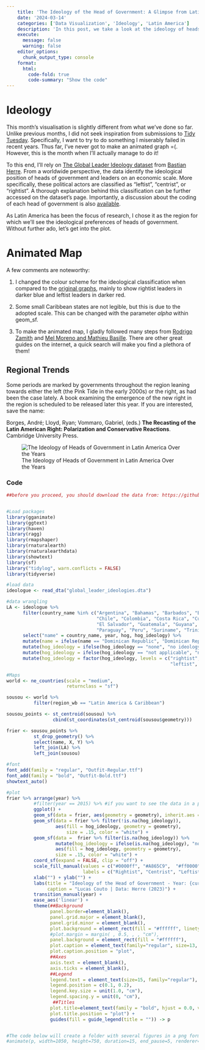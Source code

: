 ```yaml
---
    title: 'The Ideology of the Head of Government: A Glimpse from Latin America'
    date: '2024-03-14'
    categories: ['Data Visualization', 'Ideology', 'Latin America']
    description: 'In this post, we take a look at the ideology of heads of government in Latin America'
    execute: 
      message: false
      warning: false
    editor_options: 
      chunk_output_type: console
    format:
      html:
        code-fold: true
        code-summary: "Show the code"
---
```


# Ideology

This month's visualisation is slightly different from what we've done so far. Unlike previous months, I did not seek inspiration from submissions to [Tidy Tuesday](https://github.com/rfordatascience/tidytuesday). Specifically, I want to try to do something I miserably failed in recent years. Thus far, I've never got to make an animated graph =(. However, this is the month when I'll actually manage to do it!

To this end, I'll rely on [The Global Leader Ideology dataset](https://github.com/bastianherre/global-leader-ideologies) from [Bastian Herre](https://www.bastianherre.com/data). From a worldwide perspective, the data identify the ideological position of heads of government and leaders on an economic scale. More specifically, these political actors are classified as “leftist”, “centrist”, or “rightist”. A thorough explanation behind this classification can be further accessed on the dataset's page. Importantly, a discussion about the coding of each head of government is also [available](https://github.com/bastianherre/global-leader-ideologies/tree/main/Country%20profiles/pdf).

As Latin America has been the focus of research, I chose it as the region for which we'll see the ideological preferences of heads of government. Without further ado, let's get into the plot.

# Animated Map

A few comments are noteworthy:

1) I changed the colour scheme for the ideological classification when compared to the [original graphs](https://github.com/bastianherre/global-leader-ideologies/blob/main/Graphs/ideology_lac.png), mainly to show rightist leaders in darker blue and leftist leaders in darker red.

2) Some small Caribbean states are not legible, but this is due to the adopted scale. This can be changed with the parameter *alpha* within geom_sf.

3) To make the animated map, I gladly followed many steps from [Rodrigo Zamith](https://dds.rodrigozamith.com/cartography-and-journalism/creating-animated-maps-with-r/) and [Mel Moreno and Mathieu Basille](https://r-spatial.org/r/2018/10/25/ggplot2-sf.html). There are other great guides on the internet, a quick search will make you find a plethora of them! 

::: {.callout-tip}
## Regional Trends

Some periods are marked by governments throughout the region leaning towards either the left (the Pink Tide in the early 2000s) or the right, as had been the case lately. A book examining the emergence of the new right in the region is scheduled to be released later this year. If you are interested, save the name: 

Borges, André; Lloyd, Ryan; Vommaro, Gabriel, (eds.) **The Recasting of the Latin American Right: Polarization and Conservative Reactions**. Cambridge University Press.
:::


![The Ideology of Heads of Government in Latin America Over the Years](Ideology_LA.gif)

### Code

```r
##before you proceed, you should download the data from: https://github.com/bastianherre/global-leader-ideologies


#Load packages
library(gganimate)
library(ggtext)
library(haven)
library(ragg)
library(rmapshaper)
library(rnaturalearth)
library(rnaturalearthdata)
library(showtext)
library(sf)
library("tidylog", warn.conflicts = FALSE)
library(tidyverse)

#load data
ideologue <- read_dta("global_leader_ideologies.dta")

#data wrangling
LA <- ideologue %>%
      filter(country_name %in% c("Argentina", "Bahamas", "Barbados", "Belize", "Bolivia", "Brazil",
                                 "Chile", "Colombia", "Costa Rica", "Cuba", "Dominican Republic", "Ecuador",
                                 "El Salvador", "Guatemala", "Guyana", "Haiti", "Honduras", "Jamaica", "Mexico", "Nicaragua", "Panama", 
                                 "Paraguay", "Peru", "Suriname", "Trinidad and Tobago", "Uruguay", "Venezuela")) %>%
      select("name" = country_name, year, hog, hog_ideology) %>%
      mutate(name = ifelse(name == "Dominican Republic", "Dominican Rep.", name)) %>%
      mutate(hog_ideology = ifelse(hog_ideology == "none", "no ideology", hog_ideology)) %>%
      mutate(hog_ideology = ifelse(hog_ideology == "not applicable", "no information", hog_ideology)) %>%
      mutate(hog_ideology = factor(hog_ideology, levels = c("rightist", "centrist", 
                                                            "leftist", "no ideology", "no information")))

#Maps
world <- ne_countries(scale = "medium", 
                      returnclass = "sf")

sousou <- world %>%
          filter(region_wb == "Latin America & Caribbean") 

sousou_points <- st_centroid(sousou) %>%
                 cbind(st_coordinates(st_centroid(sousou$geometry)))

frier <- sousou_points %>%
          st_drop_geometry() %>%
          select(name, X, Y) %>%
          left_join(LA) %>%
          left_join(sousou) 

#font
font_add(family = "regular", "Outfit-Regular.ttf")
font_add(family = "bold", "Outfit-Bold.ttf")
showtext_auto() 

#plot
frier %>% arrange(year) %>%
          #filter(year == 2015) %>% #if you want to see the data in a particular point in time
          ggplot() +
          geom_sf(data = frier, aes(geometry = geometry), inherit.aes = FALSE) +
          geom_sf(data = frier %>% filter(!is.na(hog_ideology)), 
                  aes(fill = hog_ideology, geometry = geometry), 
                      size = .15, color = "white") +
          geom_sf(data =  frier %>% filter(is.na(hog_ideology)) %>% 
                  mutate(hog_ideology = ifelse(is.na(hog_ideology), "no information", hog_ideology)),
                  aes(fill = hog_ideology, geometry = geometry),
                  size = .15, color = "white") +
          coord_sf(expand = FALSE, clip = "off") +
          scale_fill_manual(values = c("#0000ff", "#A865C9",  "#ff0000", "#000000", "#bebebe"),
                            labels = c("Rightist", "Centrist", "Leftist", "No Ideology", "No Information")) +
          xlab("") + ylab("") +
          labs(title = "Ideology of the Head of Government - Year: {current_frame}",
               caption = "Lucas Couto | Data: Herre (2023)") +
          transition_manual(year) +
          ease_aes('linear') +
          theme(##Background
                panel.border=element_blank(),
                panel.grid.major = element_blank(),
                panel.grid.minor = element_blank(),
                plot.background = element_rect(fill = "#ffffff", linetype = 'blank'),
                #plot.margin = margin( , 0.5, , , "cm"),
                panel.background = element_rect(fill = "#ffffff"),
                plot.caption = element_text(family="regular", size=13, hjust=1.1, vjust=1.5),
                plot.caption.position = "plot",
                ##Axes
                axis.text = element_blank(),
                axis.ticks = element_blank(),
                ##Legend
                legend.text = element_text(size=15, family="regular"),
                legend.position = c(0.1, 0.2),
                legend.key.size = unit(1.0, "cm"),
                legend.spacing.y = unit(0, "cm"),
                 ##Titles
                plot.title=element_text(family = "bold", hjust = 0.0, vjust = 0.0, size = 15, color = "black"),
                plot.title.position = "plot") +
                guides(fill = guide_legend(title = "")) -> p


#The code below will create a folder with several figures in a png format. Combine them in specific sites to transform them into an animated map in GIF!
#animate(p, width=1050, height=750, duration=15, end_pause=5, renderer=file_renderer(dir="anim_img/"))

```


